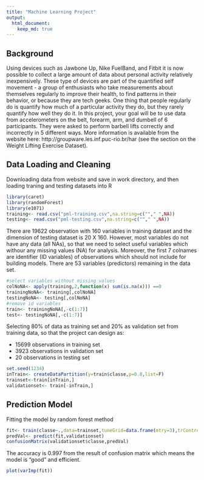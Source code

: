 ```yaml
---
title: "Machine Learning Project"
output:
  html_document:
    keep_md: true
---
```



## Background
Using devices such as Jawbone Up, Nike FuelBand, and Fitbit it is now possible to collect a large amount of data about personal activity relatively inexpensively. These type of devices are part of the quantified self movement - a group of enthusiasts who take measurements about themselves regularly to improve their health, to find patterns in their behavior, or because they are tech geeks. One thing that people regularly do is quantify how much of a particular activity they do, but they rarely quantify how well they do it. In this project, your goal will be to use data from accelerometers on the belt, forearm, arm, and dumbell of 6 participants. They were asked to perform barbell lifts correctly and incorrectly in 5 different ways. More information is available from the website here: http://groupware.les.inf.puc-rio.br/har (see the section on the Weight Lifting Exercise Dataset).  

## Data Loading and Cleaning

Downloading data from website and save in work directory, and then loading traning and testing datasets into R

```r
library(caret)
library(randomForest)
library(e1071)
training<- read.csv("pml-training.csv",na.string=c(""," ",NA))
testing<- read.csv("pml-testing.csv",na.string=c(""," ",NA))
```

There are 19622 observation with 160 variables in training dataset and the dimension of testing dataset is 20 X 160. However, most variables do not have any data (all NAs), so that we need to select useful variables which withour any missing values (NA) for analysis. Moreover, the first 7 colnames are identifier (ID variables) of observations which should not include for building models. There are 53 variables (predictors) remaining in the data set.

```r
#select variables without missing values
colNoNA<- apply(training,2,function(x) sum(is.na(x))) ==0
trainingNoNA<- training[,colNoNA] 
testingNoNA<- testing[,colNoNA]
#remove id variables
train<- trainingNoNA[,-c(1:7)]
test<- testingNoNA[,-c(1:7)]
```
Selecting 80% of data as training set and 20% as validation set from training data, so that the project can design as:

- 15699 observations in training set
- 3923 observations in validation set
- 20 observations in testing set

```r
set.seed(1234)
inTrain<- createDataPartition(y=train$classe,p=0.8,list=F)
trainset<-train[inTrain,]
validationset<- train[-inTrain,]
```


## Prediction Model

Fitting the model by random forest method


```r
fit<- train(classe~.,data=trainset,tuneGrid=data.frame(mtry=3),trControl=trainControl(method="none"))
predVal<- predict(fit,validationset)
confusionMatrix(validationset$classe,predVal)
```

The accuracy is 0.997 from the result of confusion matrix which means the model is "good" and efficient.

```r
plot(varImp(fit))
```

